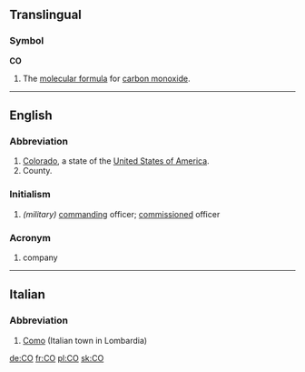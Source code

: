 ==Translingual==

===Symbol===
'''CO'''
#The [[molecular formula]] for [[carbon monoxide]].

----

==English==

===Abbreviation===

# [[Colorado]], a state of the [[United States of America]].
# County.

===Initialism===
# ''(military)'' [[command]]ing officer; [[commission]]ed officer

===Acronym===
#company

----

==Italian==

===Abbreviation===

# [[Como]] (Italian town in Lombardia)

[[de:CO]]
[[fr:CO]]
[[pl:CO]]
[[sk:CO]]